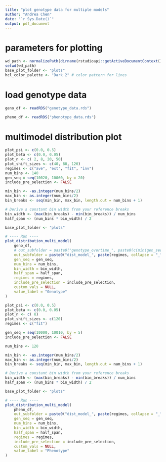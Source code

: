 ```yaml
---
title: "plot genotype data for multiple models"
author: "Andrea Chen"
date: "`r Sys.Date()`"
output: pdf_document
---
```


# parameters for plotting
```r
wd_path <- normalizePath(dirname(rstudioapi::getActiveDocumentContext()$path))
setwd(wd_path)
base_plot_folder <- "plots"
hcl_color_palette <- "Dark 2" # color pattern for lines 
```

# load genotype data
```r
geno_df <- readRDS("genotype_data.rds")
```

```r
pheno_df <- readRDS("phenotype_data.rds")
```


# multimodel distribution plot
```r
plot_psi <- c(0.0, 0.5)
plot_beta <- c(0.0, 0.05)
plot_n <- c( 2, 8, 20, 50)
plot_shift_sizes <- c(40, 80, 120)
regimes <- c("ave", "ext", "fit", "inv")
num_bins <- 140
gen_seq = seq(10020, 10060, by = 20)
include_pre_selection <- FALSE

min_bin <- -as.integer(num_bins/2)
max_bin <- as.integer(num_bins/2)
bin_breaks <- seq(min_bin, max_bin, length.out = num_bins + 1)

# Derive a constant bin width from your reference breaks
bin_width <- (max(bin_breaks) - min(bin_breaks)) / num_bins
half_span <- (num_bins * bin_width) / 2

base_plot_folder <- "plots"

# ---- Run ----
plot_distribution_multi_model(
    geno_df,
    # out_subfolder = paste0("genotype_overtime_", paste0(c(min(gen_seq), max(gen_seq)), collapse = ":")),
    out_subfolder = paste0("dist_model_", paste(regimes, collapse = "_"), "_psi_", paste(plot_psi, collapse="_"), "_beta_", paste(plot_beta, collapse="_")),
    gen_seq = gen_seq,
    num_bins = num_bins,
    bin_width = bin_width,
    half_span = half_span,
    regimes = regimes,
    include_pre_selection = include_pre_selection,
    custom_vals = NULL,
    value_label = "Genotype"
)
```

```r
plot_psi <- c(0.0, 0.5)
plot_beta <- c(0.0, 0.05)
plot_n <- c( 8)
plot_shift_sizes <- c(120)
regimes <- c("fit")

gen_seq = seq(10000, 10010, by = 5)
include_pre_selection <- FALSE

num_bins <- 120

min_bin <- -as.integer(num_bins/2)
max_bin <- as.integer(num_bins/2)
bin_breaks <- seq(min_bin, max_bin, length.out = num_bins + 1)

# Derive a constant bin width from your reference breaks
bin_width <- (max(bin_breaks) - min(bin_breaks)) / num_bins
half_span <- (num_bins * bin_width) / 2

base_plot_folder <- "plots"

# ---- Run ----
plot_distribution_multi_model(
    pheno_df,
    out_subfolder = paste0("dist_model_", paste(regimes, collapse = "_"), "_psi_", paste(plot_psi, collapse="_"), "_beta_", paste(plot_beta, collapse="_")),
    gen_seq = gen_seq,
    num_bins = num_bins,
    bin_width = bin_width,
    half_span = half_span,
    regimes = regimes,
    include_pre_selection = include_pre_selection,
    custom_vals = NULL,
    value_label = "Phenotype"
)
```

